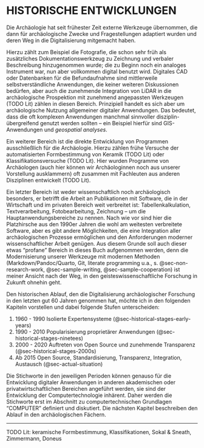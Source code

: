 # HISTORISCHE ENTWICKLUNGEN

Die Archäologie hat seit frühester Zeit externe Werkzeuge übernommen, die dann für archäologische Zwecke und Fragestellungen adaptiert wurden und deren Weg in die Digitalisierung mitgemacht haben. 

Hierzu zählt zum Beispiel die Fotografie, die schon sehr früh als zusätzliches Dokumentationswerkzeug zu Zeichnung und verbaler Beschreibung hinzugenommen wurde; die zu Beginn noch ein analoges Instrument war, nun aber vollkommen digital benutzt wird. Digitales CAD oder Datenbanken für die Befundaufnahme sind mittlerweile selbstverständliche Anwendungen, die keiner weiteren Diskussionen bedürfen, aber auch die zunehmende Integration von LiDAR in die archäologische Prospektion mit zunehmend angepassten Werkzeugen (TODO Lit) zählen in diesen Bereich. Prinzipiell handelt es sich aber um archäologische Nutzung allgemeiner digitaler Anwendungen. Das bedeutet, dass die oft komplexen Anwendungen manchmal sinnvoller disziplin-übergreifend genutzt werden sollten -- ein Beispiel hierfür sind GIS-Anwendungen und _geospatial analyses_.

Ein weiterer Bereich ist die direkte Entwicklung von Programmen ausschließlich für die Archäologie. Hierzu zählen frühe Versuche der automatisierten Formbestimmung von Keramik (TODO Lit) oder Klassifikationsversuche (TODO Lit). Hier wurden Programme von Archäologen (auch hier können wir Archäologinnen noch aus unserer Vorstellung ausklammern) oft zusammen mit Fachleuten aus anderen Disziplinen entwickelt (TODO Lit). 

Ein letzter Bereich ist weder wissenschaftlich noch archäologisch besonders, er betrifft die Arbeit an Publikationen mit Software, die in der Wirtschaft und im privaten Bereich weit verbreitet ist: Tabellenkalkulation, Textverarbeitung, Fotobearbeitung, Zeichnung -- um die Hauptanwendungsbereiche zu nennen. Nach wie vor sind hier die Platzhirsche aus den 1990er Jahren die wohl am weitesten verbreitete Software, aber es gibt andere Möglichkeiten, die eine Integration aller archäologischen Prozesse ermöglichen und den Anforderungen moderner wissenschaftlicher Arbeit genügen. Aus diesem Grunde soll auch dieser etwas "profane" Bereich in dieses Buch aufgenommen werden, denn die Modernisierung unserer Werkzeuge mit modernen Methoden (Markdown/Pandoc/Quarto, Git, literate programming u.a., s. @sec-non-research-work, @sec-sample-writing, @sec-sample-cooperation) ist meiner Ansicht nach der Weg, in den geisteswissenschaftliche Forschung in Zukunft ohnehin geht. 

Den historischen Ablauf, den die Digitalisierung archäologischer Forschung in den letzten gut 60 Jahren genommen hat, möchte ich in den folgenden Kapiteln vorstellen und dabei folgende Stufen unterscheiden: 

1. 1960 - 1990 Isolierte Expertensysteme (@sec-historical-stages-early-years)
2. 1990 - 2010 Popularisierung proprietärer Anwendungen (@sec-historical-stages-ninetees)
3. 2000 - 2020 Auftreten von Open Source und zunehmende Transparenz (@sec-historical-stages-2000s)
4. Ab 2015 Open Source, Standardisierung, Transparenz, Integration, Austausch (@sec-actual-situation)

Die Stichworte in den jeweiligen Perioden können genauso für die Entwicklung digitaler Anwendungen in anderen akademischen oder privatwirtschaftlichen Bereichen angeführt werden, sie sind der Entwicklung der Computertechnologie inhärent. Daher werden die Stichworte erst im Abschnitt zu computertechnischen Grundlagen "COMPUTER" definiert und diskutiert. Die nächsten Kapitel beschreiben den Ablauf in den archäologischen Fächern. 


---
TODO Lit: keramische Formbestimmung, Klassifikationen, Sokal & Sneath, Zimmermann, Doneus